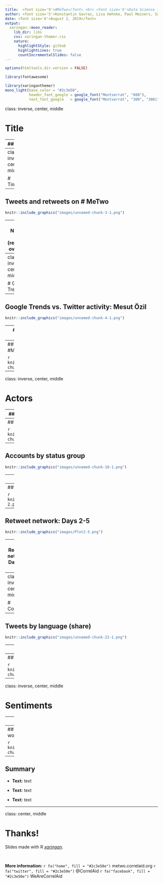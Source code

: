 ```yaml
---
title:  <font size='9'>#MeTwo</font> <br> <font size='6'>Data Science in Digital Environments</font>
author: <font size='5'>Konstantin Gavras, Lisa Hehnke, Paul Meiners, Sandra Meneses, Juan Orduz</font>
date: <font size='6'>August 2, 2019</font>
output:
  xaringan::moon_reader:
    lib_dir: libs
    css: xaringan-themer.css
    nature:
      highlightStyle: github
      highlightLines: true
      countIncrementalSlides: false
---
```


```r
options(htmltools.dir.version = FALSE)
```

```r
library(fontawesome)
```

```r
library(xaringanthemer)
mono_light(base_color = "#2c3e50", 
           header_font_google = google_font("Montserrat", "600"), 
           text_font_google   = google_font("Montserrat", "300", "300i"))
```

class: inverse, center, middle

# Title

---
## Title

.pull-left[
- **Text:** text

- **Text:** text

- **Text:** text
]

.pull-right[
![](images/correlaid-logo.png)
]


---
class: inverse, center, middle

# Timeline

---
## Tweets and retweets on # MeTwo

```r
knitr::include_graphics("images/unnamed-chunk-3-1.png")
```

---
## Number of (re)tweets over time

```r
knitr::include_graphics("images/unnamed-chunk-2-1.png")
```

---
class: inverse, center, middle

# Google Trends

---
## Google Trends vs. Twitter activity: Mesut Özil

```r
knitr::include_graphics("images/unnamed-chunk-4-1.png")
```

---
## Google Trends vs. Twitter activity: Rassismus

```r
knitr::include_graphics("images/unnamed-chunk-5-1.png")
```

---
## Google Trends vs. Twitter activity: #MeTwo

```r
knitr::include_graphics("images/unnamed-chunk-6-1.png")
```

---
class: inverse, center, middle

# Actors

---
## Most active users (number of tweets)

```r
knitr::include_graphics("images/unnamed-chunk-7-1.png")
```

---
## Most favorited users

```r
knitr::include_graphics("images/unnamed-chunk-8-1.png")
```

---
## Accounts by status group

```r
knitr::include_graphics("images/unnamed-chunk-10-1.png")
```

---
## Tweet activity by status group

```r
knitr::include_graphics("images/unnamed-chunk-11-1.png")
```

---
## Retweet network: Days 1-2

```r
knitr::include_graphics("images/Plot1-2.png")
```

---
## Retweet network: Days 2-5

```r
knitr::include_graphics("images/Plot2-5.png")
```

---
## Retweet network: Days 5-7

```r
knitr::include_graphics("images/Plot5-7.png")
```

---
class: inverse, center, middle

# Content

---
## Tweets by language (share)

```r
knitr::include_graphics("images/unnamed-chunk-22-1.png")
```

---
## Associated hashtags

```r
knitr::include_graphics("images/unnamed-chunk-17-1.png")
```

---
## Most common words in tweets

```r
knitr::include_graphics("images/unnamed-chunk-15-1.png")
```

---
class: inverse, center, middle

# Sentiments

---
## Sentiments over time

```r
knitr::include_graphics("images/unnamed-chunk-19-1.png")
```

---
## Most frequent positive and negative words

```r
knitr::include_graphics("images/unnamed-chunk-21-1.png")
```

---
## Summary

- **Text:** text

- **Text:** text

- **Text:** text

---
class: center, middle

# Thanks!

Slides made with R [*xaringan*](https://github.com/yihui/xaringan).

<br>

**More information:** </b>
`r fa("home", fill = "#2c3e50e")` metwo.correlaid.org `r fa("twitter", fill = "#2c3e50e")` @CorrelAid `r fa("facebook", fill = "#2c3e50e")` WeAreCorrelAid